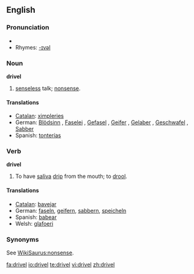 ==English==

===Pronunciation===
*{{audio|en-us-drivel.ogg|Audio (US)}}
*Rhymes: [[Rhymes:English:-ɪvəl|-ɪvəl]]

===Noun===
'''drivel'''

# [[senseless]] talk; [[nonsense]].

====Translations====
*[[Catalan]]: [[ximpleries]] {{fpl}}
*German: [[Blödsinn]] {{m}}, [[Faselei]] {{f}}, [[Gefasel]] {{n}}, [[Geifer]] {{m}}, [[Gelaber]] {{n}}, [[Geschwafel]] {{n}}, [[Sabber]] {{m}}
*Spanish: [[tonterías]] {{fpl}}

===Verb===
'''drivel'''

# To have [[saliva]] [[drip]] from the mouth; to [[drool]].

====Translations====
*[[Catalan]]: [[bavejar]]
*German: [[faseln]], [[geifern]], [[sabbern]], [[speicheln]]
*Spanish: [[babear]]
*Welsh: [[glafoeri]]

===Synonyms===
See [[WikiSaurus:nonsense]].

[[fa:drivel]]
[[io:drivel]]
[[te:drivel]]
[[vi:drivel]]
[[zh:drivel]]
